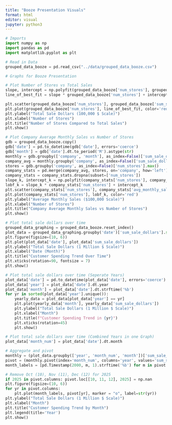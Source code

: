 ```yaml
---
title: "Booze Presentation Visuals"
format: html
editor: visual
jupyter: python3
---
```


```python
# Imports 
import numpy as np 
import pandas as pd 
import matplotlib.pyplot as plt

# Read in Data
grouped_data_booze = pd.read_csv("../data/grouped_data_booze.csv")

# Graphs for Booze Presentation

# Plot Number of Stores vs Total Sales
slope, intercept = np.polyfit(grouped_data_booze['num_stores'], grouped_data_booze['sum_sale_dollars'], 1)
line_of_best_fit = slope * grouped_data_booze['num_stores'] + intercept

plt.scatter(grouped_data_booze['num_stores'], grouped_data_booze['sum_sale_dollars']) 
plt.plot(grouped_data_booze['num_stores'], line_of_best_fit, color='red', label='Line of Best Fit') 
plt.ylabel("Total Sale Dollars (100,000 $ Scale)") 
plt.xlabel("Number of Stores") 
plt.title("Number of Stores Compared to Total Sales") 
plt.show()

# Plot Company Average Monthly Sales vs Number of Stores
gdb = grouped_data_booze.copy() 
gdb['date'] = pd.to_datetime(gdb['date'], errors='coerce')
gdb['month'] = gdb['date'].dt.to_period('M').astype(str) 
monthly = gdb.groupby(['company', 'month'], as_index=False)['sum_sale_dollars'].sum() 
company_avg = monthly.groupby('company', as_index=False)['sum_sale_dollars'].mean().rename(columns={'sum_sale_dollars': 'avg_monthly_sales'})
stores = gdb.groupby('company', as_index=False)['num_stores'].max() 
company_stats = pd.merge(company_avg, stores, on='company', how='left') 
company_stats = company_stats.dropna(subset=['num_stores']) 
slope_k, intercept_k = np.polyfit(company_stats['num_stores'], company_stats['avg_monthly_sales'], 1) 
lobf_k = slope_k * company_stats['num_stores'] + intercept_k 
plt.scatter(company_stats['num_stores'], company_stats['avg_monthly_sales']) 
plt.plot(company_stats['num_stores'], lobf_k, color='red') 
plt.ylabel("Average Monthly Sales ($100,000 Scale)") 
plt.xlabel("Number of Stores") 
plt.title("Company Average Monthly Sales vs Number of Stores") 
plt.show()

# Plot total sale dollars over time
grouped_data_graphing = grouped_data_booze.reset_index() 
plot_data = grouped_data_graphing.groupby('date')['sum_sale_dollars'].sum().reset_index() 
plt.figure(figsize=(10, 6))
plt.plot(plot_data['date'], plot_data['sum_sale_dollars']) 
plt.ylabel("Total Sale Dollars (1 Million $ Scale)") 
plt.xlabel("Date (Month)") 
plt.title("Customer Spending Trend Over Time") 
plt.xticks(rotation=90, fontsize = 7) 
plt.show()

# Plot total sale dollars over time (Seperate Years) 
plot_data['date'] = pd.to_datetime(plot_data['date'], errors='coerce')
plot_data['year'] = plot_data['date'].dt.year
plot_data['month'] = plot_data['date'].dt.strftime('%b')
for yr in sorted(plot_data['year'].unique()):
    yearly_data = plot_data[plot_data['year'] == yr]
    plt.plot(yearly_data['month'], yearly_data['sum_sale_dollars'])
    plt.ylabel("Total Sale Dollars (1 Million $ Scale)")
    plt.xlabel("Month")
    plt.title(f"Customer Spending Trend in {yr}")
    plt.xticks(rotation=45)
    plt.show()

# Plot total sale dollars over time (Combined Years in one Graph)
plot_data['month_num'] = plot_data['date'].dt.month 

# Aggregate and pivot
monthly = (plot_data.groupby(['year', 'month_num', 'month'])['sum_sale_dollars'].sum().reset_index())
pivot = (monthly.pivot(index='month_num', columns='year', values='sum_sale_dollars').reindex(range(1, 13)).sort_index().fillna(0))
month_labels = [pd.Timestamp(2000, m, 1).strftime('%b') for m in pivot.index]

# Remove Oct (10), Nov (11), Dec (12) for 2025
if 2025 in pivot.columns: pivot.loc[[10, 11, 12], 2025] = np.nan
plt.figure(figsize=(10, 6)) 
for yr in pivot.columns: 
    plt.plot(month_labels, pivot[yr], marker = "o", label=str(yr))
plt.ylabel("Total Sale Dollars (1 Million $ Scale)") 
plt.xlabel("Month") 
plt.title("Customer Spending Trend by Month") 
plt.legend(title='Year')
plt.show()
```